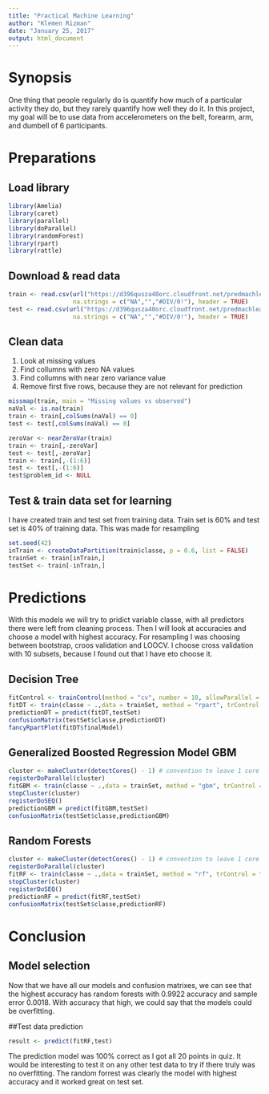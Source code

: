 ---
title: "Practical Machine Learning"
author: "Klemen Rizman"
date: "January 25, 2017"
output: html_document
---

# Synopsis
One thing that people regularly do is quantify how much of a particular activity they do, but they rarely quantify how well they do it. In this project, my goal will be to use data from accelerometers on the belt, forearm, arm, and dumbell of 6 participants.

# Preparations

## Load library
```{r prepare, echo=FALSE, message=FALSE}
library(Amelia)
library(caret)
library(parallel)
library(doParallel)
library(randomForest)
library(rpart)
library(rattle)
```

## Download & read data
```{r load}
train <- read.csv(url("https://d396qusza40orc.cloudfront.net/predmachlearn/pml-training.csv"), 
                  na.strings = c("NA","","#DIV/0!"), header = TRUE)
test <- read.csv(url("https://d396qusza40orc.cloudfront.net/predmachlearn/pml-testing.csv"), 
                  na.strings = c("NA","","#DIV/0!"), header = TRUE)

```

## Clean data
1. Look at missing values
2. Find collumns with zero NA values
3. Find collumns with near zero variance value
4. Remove first five rows, because they are not relevant for prediction
```{r clean}
missmap(train, main = "Missing values vs observed")
naVal <- is.na(train)
train <- train[,colSums(naVal) == 0]
test <- test[,colSums(naVal) == 0]

zeroVar <- nearZeroVar(train)
train <- train[,-zeroVar]
test <- test[,-zeroVar]
train <- train[,-(1:6)]
test <- test[,-(1:6)]
test$problem_id <- NULL

```

## Test & train data set for learning
I have created train and test set from training data. Train set is 60% and test set is 40% of training data. This was made for resampling
```{r split}
set.seed(42)
inTrain <- createDataPartition(train$classe, p = 0.6, list = FALSE)
trainSet <- train[inTrain,]
testSet <- train[-inTrain,]
```

# Predictions
With this models we will try to pridict variable classe, with all predictors there were left from cleaning process. Then I will look at accuracies and choose a model with highest accuracy. For resampling I was choosing between bootstrap, croos validation and LOOCV. I choose cross validation with 10 subsets, because I found out that I have eto choose it.

## Decision Tree
```{r rpart}
fitControl <- trainControl(method = "cv", number = 10, allowParallel = TRUE)
fitDT <- train(classe ~ .,data = trainSet, method = "rpart", trControl = fitControl)
predictionDT = predict(fitDT,testSet)
confusionMatrix(testSet$classe,predictionDT)
fancyRpartPlot(fitDT$finalModel)
```


## Generalized Boosted Regression Model GBM
```{r gbm}
cluster <- makeCluster(detectCores() - 1) # convention to leave 1 core for OS
registerDoParallel(cluster)
fitGBM <- train(classe ~ .,data = trainSet, method = "gbm", trControl = fitControl)
stopCluster(cluster)
registerDoSEQ()
predictionGBM = predict(fitGBM,testSet)
confusionMatrix(testSet$classe,predictionGBM)
```


## Random Forests
```{r rf}
cluster <- makeCluster(detectCores() - 1) # convention to leave 1 core for OS
registerDoParallel(cluster)
fitRF <- train(classe ~ .,data = trainSet, method = "rf", trControl = fitControl)
stopCluster(cluster)
registerDoSEQ()
predictionRF = predict(fitRF,testSet)
confusionMatrix(testSet$classe,predictionRF)
```

# Conclusion
## Model selection
Now that we have all our models and confusion matrixes, we can see that the highest accuracy has random forests with 0.9922 accuracy and sample error 0.0018. With accuracy that high, we could say that the models could be overfitting.

##Test data prediction
```{r prediction}
result <- predict(fitRF,test)
```
The prediction model was 100% correct as I got all 20 points in quiz. It would be interesting to test it on any other test data to try if there truly was no overfitting. The random forrest was clearly the model with highest accuracy and it worked great on test set.